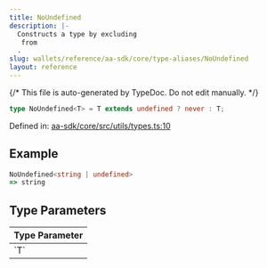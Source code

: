 ```yaml
---
title: NoUndefined
description: |-
  Constructs a type by excluding 
   from 
  .
slug: wallets/reference/aa-sdk/core/type-aliases/NoUndefined
layout: reference
---
```


{/* This file is auto-generated by TypeDoc. Do not edit manually. */}

```ts
type NoUndefined<T> = T extends undefined ? never : T;
```

Defined in: [aa-sdk/core/src/utils/types.ts:10](https://github.com/alchemyplatform/aa-sdk/blob/dc58c113ff1eeb06d4b3f76c505cbbaad47db8fc/aa-sdk/core/src/utils/types.ts#L10)

## Example

```ts
NoUndefined<string | undefined>
=> string
```

## Type Parameters

<table>
  <thead>
    <tr>
      <th align="left">Type Parameter</th>
    </tr>
  </thead>

  <tbody>
    <tr>
      <td>
        `T`
      </td>
    </tr>
  </tbody>
</table>

